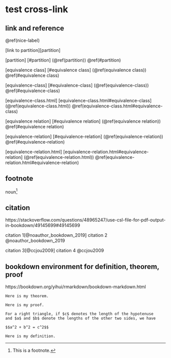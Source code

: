 # test cross-link

## link and reference

\@ref(nice-label)

[link to partition][partition]

[partition] [#partition] (\@ref(partition)) \@ref(#partition)

[equivalence class] [#equivalence class] (\@ref(equivalence class)) \@ref(#equivalence class)

[equivalence-class] [#equivalence-class] (\@ref(equivalence-class)) \@ref(#equivalence-class)

[equivalence-class.html] [equivalence-class.html#equivalence-class] (\@ref(equivalence-class.html)) \@ref(equivalence-class.html#equivalence-class)

[equivalence relation] [#equivalence relation] (\@ref(equivalence relation)) \@ref(#equivalence relation)

[equivalence-relation] [#equivalence-relation] (\@ref(equivalence-relation)) \@ref(#equivalence-relation)

[equivalence-relation.html] [equivalence-relation.html#equivalence-relation] (\@ref(equivalence-relation.html)) \@ref(equivalence-relation.html#equivalence-relation)

## footnote

noun[^202401260000-test-cross-link-1]

[^202401260000-test-cross-link-1]: This is a footnote.

## citation

https://stackoverflow.com/questions/48965247/use-csl-file-for-pdf-output-in-bookdown/49145699#49145699

citation 1[@noauthor_bookdown_2019] citation 2 @noauthor_bookdown_2019

citation 3[@ccjou2009] citation 4 @ccjou2009

## bookdown environment for definition, theorem, proof

https://bookdown.org/yihui/rmarkdown/bookdown-markdown.html

```theorem
Here is my theorem.
```

```proof
Here is my proof.
```

```theorem
For a right triangle, if $c$ denotes the length of the hypotenuse
and $a$ and $b$ denote the lengths of the other two sides, we have

$$a^2 + b^2 = c^2$$
```

```definition
Here is my definition.
```